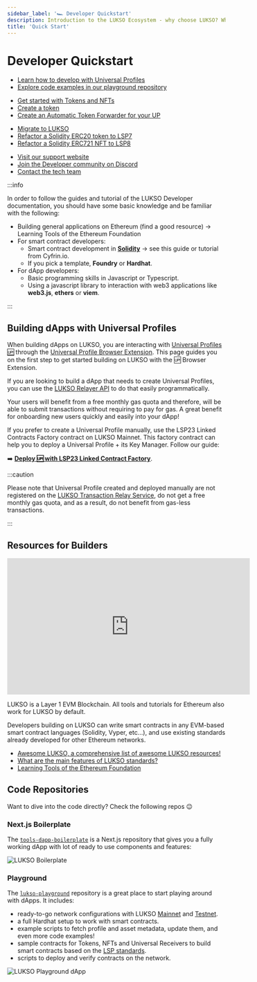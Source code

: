 ```yaml
---
sidebar_label: '🏎️ Developer Quickstart'
description: Introduction to the LUKSO Ecosystem - why choose LUKSO? Who is LUKSO intended for?
title: 'Quick Start'
---
```




# Developer Quickstart

<div style={{ display: 'grid', gridTemplateColumns: '1fr 1fr' }}>

<CardWithContent title="Dapp Developer" image={DeveloperBannerImage}>
  <ul>
    <li>
      <a href="#building-dapps-with-universal-profiles">
        <span>Learn how to develop with Universal Profiles</span>
      </a>
    </li>
    <li>
      <a
        href="https://github.com/lukso-network/lukso-playground"
        target="_blank"
      >
        <span>Explore code examples in our playground repository</span>
      </a>
    </li>
  </ul>
</CardWithContent>

<CardWithContent title="Smart Contract Developer" image={DeveloperBannerImage}>
  <ul>
    <li>
      <a href="../learn/digital-assets/getting-started">
        <span>Get started with Tokens and NFTs</span>
      </a>
    </li>
    <li>
      <a href="../learn/digital-assets/token/create-lsp7-token">
        <span>Create a token</span>
      </a>
    </li>
    <li>
      <a href="../learn/universal-profile/universal-receiver/create-receiver-forwarder">
        <span>Create an Automatic Token Forwarder for your UP</span>
      </a>
    </li>
  </ul>
</CardWithContent>

<CardWithContent title="Quickstart Integration">
  <ul>
    <li>
      <a href="../learn/migrate/migrate-to-lukso">Migrate to LUKSO</a>
    </li>
    <li>
      <a href="../learn/migrate/migrate-erc20-to-lsp7">
        <span>Refactor a Solidity ERC20 token to LSP7</span>
      </a>
    </li>
    <li>
      <a href="../learn/migrate/migrate-erc721-to-lsp8">
        <span>Refactor a Solidity ERC721 NFT to LSP8</span>
      </a>
    </li>
  </ul>
</CardWithContent>

<CardWithContent title="Join the Community">
  <ul>
    <li>
      <a href="https://support.lukso.network/" target="_blank">
        <span>Visit our support website</span>
      </a>
    </li>
    <li>
      <a
        href="https://discord.com/channels/359064931246538762/585786253992132609"
        target="_blank"
      >
        <span>Join the Developer community on Discord</span>
      </a>
    </li>
    <li>
      <a href="https://support.lukso.network/contact-us" target="_blank">
        <span>Contact the tech team</span>
      </a>
    </li>
  </ul>
</CardWithContent>

</div>

:::info

In order to follow the guides and tutorial of the LUKSO Developer documentation, you should have some basic knowledge and be familiar with the following:

- Building general applications on Ethereum (find a good resource) -> Learning Tools of the Ethereum Foundation
- For smart contract developers:
  - Smart contract development in [**Solidity**](https://docs.soliditylang.org) -> see this guide or tutorial from Cyfrin.io.
  - If you pick a template, **Foundry** or **Hardhat**.
- For dApp developers:
  - Basic programming skills in Javascript or Typescript.
  - Using a javascript library to interaction with web3 applications like **web3.js**, **ethers** or **viem**.

:::

## Building dApps with Universal Profiles

When building dApps on LUKSO, you are interacting with [Universal Profiles 🆙](../standards/accounts/introduction.md) through the [Universal Profile Browser Extension](https://chromewebstore.google.com/detail/universal-profiles/abpickdkkbnbcoepogfhkhennhfhehfn). This page guides you on the first step to get started building on LUKSO with the 🆙 Browser Extension.

<div style={{
  display: 'flex',
  flexDirection: 'column',
  margin: '3rem 0',
  gap: "1rem",
}}>

<div style={{ width: '100%' }}>

<CallToActionButton
  icon="material-symbols:counter-1"
  text="Install the UP Browser Extension 🧩"
  link="/install-up-browser-extension"
  color="white"
/>

</div>

<div style={{ width: '100%' }}>

<CallToActionButton
  icon="material-symbols:counter-2"
  text="Create a Universal Profile 🆙"
  link="https://my.universalprofile.cloud"
  color="white"
/>

</div>

<div style={{ width: '100%' }}>

<CallToActionButton
  icon="material-symbols:counter-3"
  color="white"
  link="/learn/universal-profile/connect-profile/connect-up"
  text="Start building dApps on LUKSO! 🫡"
/>

</div>

</div>

<div style={{ display: 'grid', gridTemplateColumns: '1fr 1fr' }}>

<CardWithContent title="Using the Relayer API">

If you are looking to build a dApp that needs to create Universal Profiles, you can use the [LUKSO Relayer API](../tools/services/relayer-developer.md) to do that easily programmatically.

Your users will benefit from a free monthly gas quota and therefore, will be able to submit transactions without requiring to pay for gas. A great benefit for onboarding new users quickly and easily into your dApp!

</CardWithContent>

<CardWithContent title="Manual Deployment">
If you prefer to create a Universal Profile manually, use the LSP23 Linked Contracts Factory contract on LUKSO Mainnet. This factory contract can help you to deploy a Universal Profile + its Key Manager. Follow our guide:

➡️ [**Deploy 🆙 with LSP23 Linked Contract Factory**](./universal-profile/advanced-guides/deploy-up-with-lsp23.md).

</CardWithContent>

</div>

:::caution

Please note that Universal Profile created and deployed manually are not registered on the [LUKSO Transaction Relay Service](../tools/services/relayer-developer.md), do not get a free monthly gas quota, and as a result, do not benefit from gas-less transactions.

:::

## Resources for Builders

<div class="video-container">
  <iframe
    width="560"
    height="315"
    src="https://www.youtube.com/embed/kJ5_6LN6mZc?si=7NWn-odkk8KmSDLz"
    title="YouTube video player"
    frameborder="0"
    allow="accelerometer; autoplay; clipboard-write; encrypted-media; gyroscope; picture-in-picture; web-share"
    referrerpolicy="strict-origin-when-cross-origin"
    allowfullscreen
  ></iframe>
</div>

LUKSO is a Layer 1 EVM Blockchain. All tools and tutorials for Ethereum also work for LUKSO by default.

Developers building on LUKSO can write smart contracts in any EVM-based smart contract languages (Solidity, Vyper, etc...), and use existing standards already developed for other Ethereum networks.

- [Awesome LUKSO, a comprehensive list of awesome LUKSO resources!](https://github.com/lukso-network/awesome-lukso)
- [What are the main features of LUKSO standards?](../faq/onboarding/lukso-standards.md#what-are-the-main-features-of-lsps)
- [Learning Tools of the Ethereum Foundation](https://ethereum.org/en/developers/learning-tools/)

## Code Repositories

Want to dive into the code directly? Check the following repos 😉

### Next.js Boilerplate

The [`tools-dapp-boilerplate`](https://github.com/lukso-network/tools-dapp-boilerplate) is a Next.js repository that gives you a fully working dApp with lot of ready to use components and features:

<div style={{textAlign: 'center'}}>

<img
  src="https://github.com/lukso-network/tools-dapp-boilerplate/raw/main/img/front_page.png"
  alt="LUKSO Boilerplate"
/>

</div>

### Playground

The [`lukso-playground`](https://github.com/lukso-network/lukso-playground) repository is a great place to start playing around with dApps. It includes:

- ready-to-go network configurations with LUKSO [Mainnet](../networks/mainnet/parameters.md) and [Testnet](../networks/testnet/parameters.md).
- a full Hardhat setup to work with smart contracts.
- example scripts to fetch profile and asset metadata, update them, and even more code examples!
- sample contracts for Tokens, NFTs and Universal Receivers to build smart contracts based on the [LSP standards](./benefits-lukso-standards.md).
- scripts to deploy and verify contracts on the network.

<div style={{textAlign: 'center'}}>

<img src="/img/guides/playground_dapp.png" alt="LUKSO Playground dApp" />

</div>
